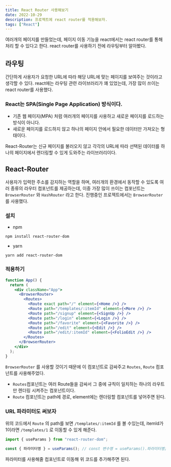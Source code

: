 ```yaml
---
title: React Router 사용해보기
date: 2022-10-29
description: 프로젝트에 react router를 적용해보자.
tags: ["React"]
---
```


여러개의 페이지를 만들었는데, 페이지 이동 기능을 react에서는 react router를 통해 처리 할 수 있다고 한다. react router를 사용하기 전에 라우팅부터 알아봤다.

## 라우팅

간단하게 사용자가 요청한 URL에 따라 해당 URL에 맞는 페이지를 보여주는 것이라고 생각할 수 있다. react에는 라우팅 관련 라이브러리가 꽤 있었는데, 가장 많이 쓰이는 react router를 사용했다.

### React는 SPA(Single Page Application) 방식이다.

- 기존 웹 페이지(MPA) 처럼 여러개의 페이지를 사용하고 새로운 페이지를 로드하는 방식이 아니다.
- 새로운 페이지를 로드하지 않고 하나의 페이지 안에서 필요한 데이터만 가져오는 형태이다.

React-Router는 신규 페이지를 불러오지 않고 각각의 URL에 따라 선택된 데이터를 하나의 페이지에서 렌더링할 수 있게 도와주는 라이브러리이다.

## React-Router

사용자가 입력한 주소를 감지하는 역할을 하며, 여러개의 환경에서 동작할 수 있도록 여러 종류의 라우터 컴포넌트를 제공하는데, 이중 가장 많이 쓰이는 컴포넌트는 `BrowserRouter` 와 `HashRouter` 라고 한다. 진행중인 프로젝트에서는 `BrowserRouter` 를 사용했다.

### 설치

- npm

```
npm install react-router-dom
```

- yarn

```
yarn add react-router-dom
```

### 적용하기

```jsx
function App() {
  return (
    <div className="App">
      <BrowserRouter>
        <Routes>
          <Route exact path="/" element={<Home />} />
          <Route path="/templates/:itemId" element={<More />} />
          <Route path="/signup" element={<SignUp />} />
          <Route path="/login" element={<Login />} />
          <Route path="/favorite" element={<Favorite />} />
          <Route path="/edit" element={<Edit />} />
          <Route path="/edit/:itemId" element={<FolioEdit />} />
        </Routes>
      </BrowserRouter>
    </div>
  );
}
```

`BrowserRouter` 를 사용할 것이기 때문에 이 컴포넌트로 감싸주고 `Routes`, `Route` 컴포넌트를 사용해주었다.

- `Routes`컴포넌트는 여러 Route들을 감싸서 그 중에 규칙이 일치하는 하나의 라우트만 렌더링 시켜주는 컴포넌트이다.
- `Route` 컴포넌트는 path에 경로, element에는 렌더링할 컴포넌트를 넣어주면 된다.

### URL 파라미터도 써보자

위의 코드에서 `Route` 의 path를 보면 `/templates/:itemId` 를 볼 수있는데, itemId가 1이라면 `/templates/1` 로 이동할 수 있게 해준다.

```jsx
import { useParams } from "react-router-dom";

const { 파라미터명 } = useParams(); // const 변수명 = useParams().파라미터명;
```

파라미터를 사용해줄 컴포넌트로 이동해 위 코드를 추가해주면 된다.

